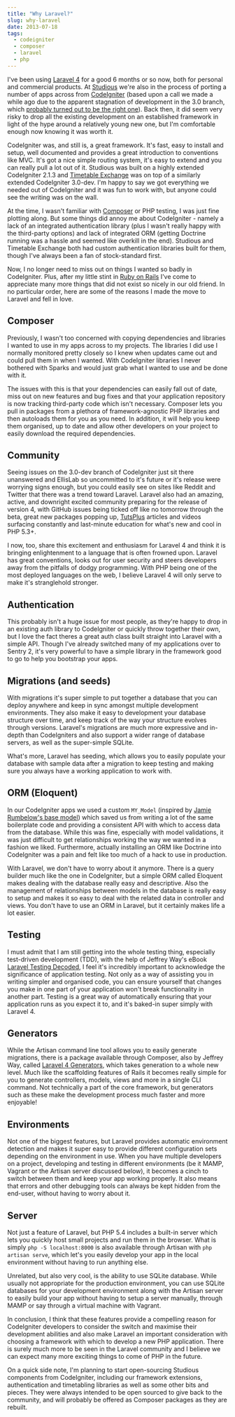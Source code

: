 ```yaml
---
title: "Why Laravel?"
slug: why-laravel
date: 2013-07-18
tags:
  - codeigniter
  - composer
  - laravel
  - php
---
```


I've been using [Laravel 4](http://www.laravel.com) for a good 6 months or so now, both for personal and commercial products. At [Studious](http://www.studiousapp.com) we're also in the process of porting a number of apps across from [CodeIgniter](http://www.codeigniter.com) (based upon a call we made a while ago due to the apparent stagnation of development in the 3.0 branch, which [probably turned out to be the right one](http://ellislab.com/blog/entry/ellislab-seeking-new-owner-for-codeigniter)). Back then, it did seem very risky to drop all the existing development on an established framework in light of the hype around a relatively young new one, but I'm comfortable enough now knowing it was worth it.

CodeIgniter was, and still is, a great framework. It's fast, easy to install and setup, well documented and provides a great introduction to conventions like MVC. It's got a nice simple routing system, it's easy to extend and you can really pull a lot out of it. Studious was built on a highly extended CodeIgniter 2.1.3 and [Timetable Exchange](http://www.timetableexchange.com) was on top of a similarly extended CodeIgniter 3.0-dev. I'm happy to say we got everything we needed out of CodeIgniter and it was fun to work with, but anyone could see the writing was on the wall.

At the time, I wasn't familiar with [Composer](http://getcomposer.org/) or PHP testing, I was just fine plotting along. But some things did annoy me about CodeIgniter - namely a lack of an integrated authentication library (plus I wasn't really happy with the third-party options) and lack of integrated ORM (getting Doctrine running was a hassle and seemed like overkill in the end). Studious and Timetable Exchange both had custom authentication libraries built for them, though I've always been a fan of stock-standard first.

Now, I no longer need to miss out on things I wanted so badly in CodeIgniter. Plus, after my little stint in [Ruby on Rails](http://www.rubyonrails.org) I've come to appreciate many more things that did not exist so nicely in our old friend. In no particular order, here are some of the reasons I made the move to Laravel and fell in love.

## Composer

Previously, I wasn't too concerned with copying dependencies and libraries I wanted to use in my apps across to my projects. The libraries I did use I normally monitored pretty closely so I knew when updates came out and could pull them in when I wanted. With CodeIgniter libraries I never bothered with Sparks and would just grab what I wanted to use and be done with it.

The issues with this is that your dependencies can easily fall out of date, miss out on new features and bug fixes and that your application repository is now tracking third-party code which isn't necessary. Composer lets you pull in packages from a plethora of framework-agnostic PHP libraries and then autoloads them for you as you need. In addition, it will help you keep them organised, up to date and allow other developers on your project to easily download the required dependencies.

## Community

Seeing issues on the 3.0-dev branch of CodeIgniter just sit there unanswered and EllisLab so uncommitted to it's future or it's release were worrying signs enough, but you could easily see on sites like Reddit and Twitter that there was a trend toward Laravel. Laravel also had an amazing, active, and downright excited community preparing for the release of version 4, with GitHub issues being ticked off like no tomorrow through the beta, great new packages popping up, [TutsPlus](http://net.tutsplus.com/) articles and videos surfacing constantly and last-minute education for what's new and cool in PHP 5.3+.

I now, too, share this excitement and enthusiasm for Laravel 4 and think it is bringing enlightenment to a language that is often frowned upon. Laravel has great conventions, looks out for user security and steers developers away from the pitfalls of dodgy programming. With PHP being one of the most deployed languages on the web, I believe Laravel 4 will only serve to make it's stranglehold stronger.

## Authentication

This probably isn't a huge issue for most people, as they're happy to drop in an existing auth library to CodeIgniter or quickly throw together their own, but I love the fact theres a great auth class built straight into Laravel with a simple API. Though I've already switched many of my applications over to Sentry 2, it's very powerful to have a simple library in the framework good to go to help you bootstrap your apps.

## Migrations (and seeds)

With migrations it's super simple to put together a database that you can deploy anywhere and keep in sync amongst multiple development environments. They also make it easy to development your database structure over time, and keep track of the way your structure evolves through versions. Laravel's migrations are much more expressive and in-depth than CodeIgniters and also support a wider range of database servers, as well as the super-simple SQLite.

What's more, Laravel has seeding, which allows you to easily populate your database with sample data after a migration to keep testing and making sure you always have a working application to work with.

## ORM (Eloquent)

In our CodeIgniter apps we used a custom `MY_Model` (inspired by [Jamie Rumbelow's base model](http://docs.cartalyst.com/sentry-2)) which saved us from writing a lot of the same boilerplate code and providing a consistent API with which to access data from the database. While this was fine, especially with model validations, it was just difficult to get relationships working the way we wanted in a fashion we liked. Furthermore, actually installing an ORM like Doctrine into CodeIgniter was a pain and felt like too much of a hack to use in production.

With Laravel, we don't have to worry about it anymore. There is a query builder much like the one in CodeIgniter, but a simple ORM called Eloquent makes dealing with the database really easy and descriptive. Also the management of relationships between models in the database is really easy to setup and makes it so easy to deal with the related data in controller and views. You don't have to use an ORM in Laravel, but it certainly makes life a lot easier.

## Testing

I must admit that I am still getting into the whole testing thing, especially test-driven development (TDD), with the help of Jeffrey Way's eBook [Laravel Testing Decoded](https://leanpub.com/laravel-testing-decoded), I feel it's incredibly important to acknowledge the significance of application testing. Not only as a way of assisting you in writing simpler and organised code, you can ensure yourself that changes you make in one part of your application won't break functionality in another part. Testing is a great way of automatically ensuring that your application runs as you expect it to, and it's baked-in super simply with Laravel 4.

## Generators

While the Artisan command line tool allows you to easily generate migrations, there is a package available through Composer, also by Jeffrey Way, called [Laravel 4 Generators](https://github.com/JeffreyWay/Laravel-4-Generators), which takes generation to a whole new level. Much like the scaffolding features of Rails it becomes really simple for you to generate controllers, models, views and more in a single CLI command. Not technically a part of the core framework, but generators such as these make the development process much faster and more enjoyable!

## Environments

Not one of the biggest features, but Laravel provides automatic environment detection and makes it super easy to provide different configuration sets depending on the environment in use. When you have multiple developers on a project, developing and testing in different environments (be it MAMP, Vagrant or the Artisan server discussed below), it becomes a cinch to switch between them and keep your app working properly. It also means that errors and other debugging tools can always be kept hidden from the end-user, without having to worry about it.

## Server

Not just a feature of Laravel, but PHP 5.4 includes a built-in server which lets you quickly host small projects and run them in the browser. What is simply `php -S localhost:8000` is also available through Artisan with `php artisan serve`, which let's you easily develop your app in the local environment without having to run anything else.

Unrelated, but also very cool, is the ability to use SQLite database. While usually not appropriate for the production environment, you can use SQLite databases for your development environment along with the Artisan server to easily build your app without having to setup a server manually, through MAMP or say through a virtual machine with Vagrant.

In conclusion, I think that these features provide a compelling reason for CodeIgniter developers to consider the switch and maximise their development abilities and also make Laravel an important consideration with choosing a framework with which to develop a new PHP application. There is surely much more to be seen in the Laravel community and I believe we can expect many more exciting things to come of PHP in the future.

On a quick side note, I'm planning to start open-sourcing Studious components from CodeIgniter, including our framework extensions, authentication and timetabling libraries as well as some other bits and pieces. They were always intended to be open sourced to give back to the community, and will probably be offered as Composer packages as they are rebuilt.
